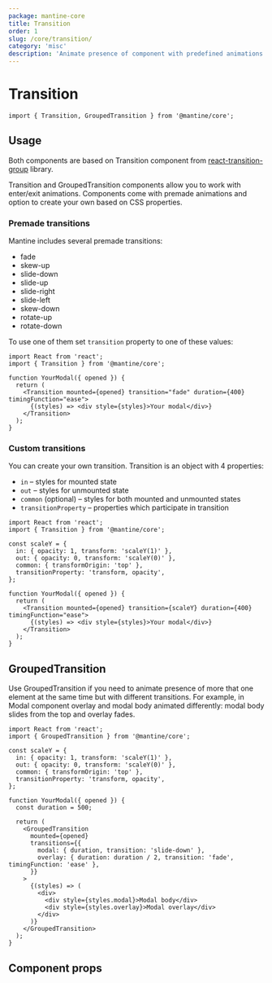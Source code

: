 ```yaml
---
package: mantine-core
title: Transition
order: 1
slug: /core/transition/
category: 'misc'
description: 'Animate presence of component with predefined animations'
---
```


# Transition

<PageHeader
  source="mantine-core/src/Transition/Transition.tsx"
  docs="core/Transition.mdx"
  package="@mantine/core"
/>

```tsx
import { Transition, GroupedTransition } from '@mantine/core';
```

## Usage

Both components are based on Transition component from [react-transition-group](https://www.npmjs.com/package/react-transition-group) library.

Transition and GroupedTransition components allow you to work with enter/exit animations.
Components come with premade animations and option to create your own based on CSS properties.

### Premade transitions

Mantine includes several premade transitions:

- fade
- skew-up
- slide-down
- slide-up
- slide-right
- slide-left
- skew-down
- rotate-up
- rotate-down

To use one of them set `transition` property to one of these values:

```tsx
import React from 'react';
import { Transition } from '@mantine/core';

function YourModal({ opened }) {
  return (
    <Transition mounted={opened} transition="fade" duration={400} timingFunction="ease">
      {(styles) => <div style={styles}>Your modal</div>}
    </Transition>
  );
}
```

### Custom transitions

You can create your own transition. Transition is an object with 4 properties:

- `in` – styles for mounted state
- `out` – styles for unmounted state
- `common` (optional) – styles for both mounted and unmounted states
- `transitionProperty` – properties which participate in transition

```tsx
import React from 'react';
import { Transition } from '@mantine/core';

const scaleY = {
  in: { opacity: 1, transform: 'scaleY(1)' },
  out: { opacity: 0, transform: 'scaleY(0)' },
  common: { transformOrigin: 'top' },
  transitionProperty: 'transform, opacity',
};

function YourModal({ opened }) {
  return (
    <Transition mounted={opened} transition={scaleY} duration={400} timingFunction="ease">
      {(styles) => <div style={styles}>Your modal</div>}
    </Transition>
  );
}
```

## GroupedTransition

Use GroupedTransition if you need to animate presence of more that one element at the same time but with different transitions.
For example, in <GatsbyLink to="/core/modal/">Modal</GatsbyLink> component overlay and modal body animated differently:
modal body slides from the top and overlay fades.

```tsx
import React from 'react';
import { GroupedTransition } from '@mantine/core';

const scaleY = {
  in: { opacity: 1, transform: 'scaleY(1)' },
  out: { opacity: 0, transform: 'scaleY(0)' },
  common: { transformOrigin: 'top' },
  transitionProperty: 'transform, opacity',
};

function YourModal({ opened }) {
  const duration = 500;

  return (
    <GroupedTransition
      mounted={opened}
      transitions={{
        modal: { duration, transition: 'slide-down' },
        overlay: { duration: duration / 2, transition: 'fade', timingFunction: 'ease' },
      }}
    >
      {(styles) => (
        <div>
          <div style={styles.modal}>Modal body</div>
          <div style={styles.overlay}>Modal overlay</div>
        </div>
      )}
    </GroupedTransition>
  );
}
```

## Component props

<PropsTable component="Transition" />
